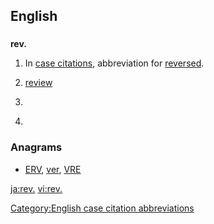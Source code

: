 {{also|Rev|Rev.|rev}}
==English==

==={{abbreviation-old|en}}===
'''rev.'''

# {{context|legal}} In [[case citation]]s, abbreviation for [[reversed]].
# [[review]]
# {{context|in bibliographies|lang=en}} {{abbreviation of|revised|lang=en}}
# {{context|in bibliographies|lang=en}} {{abbreviation of|revision|lang=en}}

===Anagrams===
* [[ERV#English|ERV]], [[ver#English|ver]], [[VRE#English|VRE]]

[[Category:English case citation abbreviations]]

[[ja:rev.]]
[[vi:rev.]]